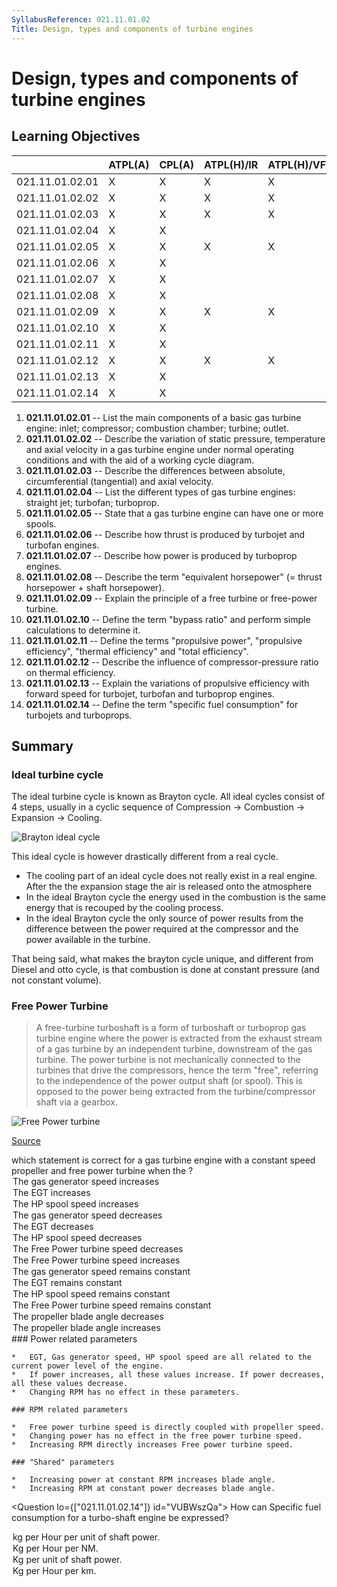 ```yaml
---
SyllabusReference: 021.11.01.02
Title: Design, types and components of turbine engines
---
```


# Design, types and components of turbine engines

## Learning Objectives

|                 | ATPL(A) | CPL(A) | ATPL(H)/IR | ATPL(H)/VFR | CPL(H) | IR  | CBIR(A) |
| --------------- | ------- | ------ | ---------- | ----------- | ------ | --- | ------- |
| 021.11.01.02.01 | X       | X      | X          | X           | X      |     |         |
| 021.11.01.02.02 | X       | X      | X          | X           | X      |     |         |
| 021.11.01.02.03 | X       | X      | X          | X           | X      |     |         |
| 021.11.01.02.04 | X       | X      |            |             |        |     |         |
| 021.11.01.02.05 | X       | X      | X          | X           | X      |     |         |
| 021.11.01.02.06 | X       | X      |            |             |        |     |         |
| 021.11.01.02.07 | X       | X      |            |             |        |     |         |
| 021.11.01.02.08 | X       | X      |            |             |        |     |         |
| 021.11.01.02.09 | X       | X      | X          | X           | X      |     |         |
| 021.11.01.02.10 | X       | X      |            |             |        |     |         |
| 021.11.01.02.11 | X       | X      |            |             |        |     |         |
| 021.11.01.02.12 | X       | X      | X          | X           | X      |     |         |
| 021.11.01.02.13 | X       | X      |            |             |        |     |         |
| 021.11.01.02.14 | X       | X      |            |             |        |     |         |

1.  **021.11.01.02.01** -- List the main components of a basic gas turbine
    engine: inlet; compressor; combustion chamber; turbine; outlet.
2.  **021.11.01.02.02** -- Describe the variation of static pressure,
    temperature and axial velocity in a gas turbine engine under normal
    operating conditions and with the aid of a working cycle diagram.
3.  **021.11.01.02.03** -- Describe the differences between absolute,
    circumferential (tangential) and axial velocity.
4.  **021.11.01.02.04** -- List the different types of gas turbine engines:
    straight jet; turbofan; turboprop.
5.  **021.11.01.02.05** -- State that a gas turbine engine can have one or more
    spools.
6.  **021.11.01.02.06** -- Describe how thrust is produced by turbojet and
    turbofan engines.
7.  **021.11.01.02.07** -- Describe how power is produced by turboprop engines.
8.  **021.11.01.02.08** -- Describe the term "equivalent horsepower" (= thrust
    horsepower + shaft horsepower).
9.  **021.11.01.02.09** -- Explain the principle of a free turbine or free-power
    turbine.
10. **021.11.01.02.10** -- Define the term "bypass ratio" and perform simple
    calculations to determine it.
11. **021.11.01.02.11** -- Define the terms "propulsive power", "propulsive
    efficiency", "thermal efficiency" and "total efficiency".
12. **021.11.01.02.12** -- Describe the influence of compressor-pressure ratio
    on thermal efficiency.
13. **021.11.01.02.13** -- Explain the variations of propulsive efficiency with
    forward speed for turbojet, turbofan and turboprop engines.
14. **021.11.01.02.14** -- Define the term "specific fuel consumption" for
    turbojets and turboprops.

## Summary

### Ideal turbine cycle

The ideal turbine cycle is known as Brayton cycle. All ideal cycles consist of 4
steps, usually in a cyclic sequence of Compression -> Combustion -> Expansion ->
Cooling.

![Brayton ideal cycle](images/021.11.01.2-02.png)

This ideal cycle is however drastically different from a real cycle.

- The cooling part of an ideal cycle does not really exist in a real engine.
  After the the expansion stage the air is released onto the atmosphere
- In the ideal Brayton cycle the energy used in the combustion is the same
  energy that is recouped by the cooling process.
- In the ideal Brayton cycle the only source of power results from the
  difference between the power required at the compressor and the power
  available in the turbine.

That being said, what makes the brayton cycle unique, and different from Diesel
and otto cycle, is that combustion is done at constant pressure (and not
constant volume).

### Free Power Turbine

> A free-turbine turboshaft is a form of turboshaft or turboprop gas turbine
> engine where the power is extracted from the exhaust stream of a gas turbine
> by an independent turbine, downstream of the gas turbine. The power turbine is
> not mechanically connected to the turbines that drive the compressors, hence
> the term "free", referring to the independence of the power output shaft (or
> spool). This is opposed to the power being extracted from the
> turbine/compressor shaft via a gearbox.

![Free Power turbine](images/021.11.01.2-01.png)

[Source](https://en.wikipedia.org/wiki/Free-turbine_turboshaft)

<Question id="EZZV2N5LJ0" lo="021.11.01.02.09">
  <Text variant="oneTwo">
    which statement is correct for a gas turbine engine with a constant speed
    propeller and free power turbine when the <Subject />?
  </Text>
<Option subject={[["Power setting is increased"]]}>
  The gas generator speed increases
</Option>
<Option subject={[["Power setting is increased"]]}>The EGT increases</Option>
<Option subject={[["Power setting is increased"]]}>
  The HP spool speed increases
</Option>
<Option subject={[["Power setting is decreased"]]}>
  The gas generator speed decreases
</Option>
<Option subject={[["Power setting is decreased"]]}>The EGT decreases</Option>
<Option subject={[["Power setting is decreased"]]}>
  The HP spool speed decreases
</Option>
<Option subject={[["Propeller RPM setting is decreased"]]}>
  The Free Power turbine speed decreases
</Option>
<Option subject={[["Propeller RPM setting is increased"]]}>
  The Free Power turbine speed increases
</Option>
<Option
  subject={[
    ["Propeller RPM setting is decreased"],
    ["Propeller RPM setting is increased"],
  ]}
>
  The gas generator speed remains constant
</Option>
<Option
  subject={[
    ["Propeller RPM setting is decreased"],
    ["Propeller RPM setting is increased"],
  ]}
>
  The EGT remains constant
</Option>
<Option
  subject={[
    ["Propeller RPM setting is decreased"],
    ["Propeller RPM setting is increased"],
  ]}
>
  The HP spool speed remains constant
</Option>
<Option
  subject={[["Power setting is increased"], ["Power setting is decreased"]]}
>
  The Free Power turbine speed remains constant
</Option>
<Option
  subject={[
    ["Power setting is decreased"],
    ["Propeller RPM setting is increased"],
  ]}
>
  The propeller blade angle decreases
</Option>
<Option
  subject={[
    ["Power setting is increased"],
    ["Propeller RPM setting is decreased"],
  ]}
>
  The propeller blade angle increases
</Option>

  <Explanation>
    ### Power related parameters

    *   EGT, Gas generator speed, HP spool speed are all related to the current power level of the engine.
    *   If power increases, all these values increase. If power decreases, all these values decrease.
    *   Changing RPM has no effect in these parameters.

    ### RPM related parameters

    *   Free power turbine speed is directly coupled with propeller speed.
    *   Changing power has no effect in the free power turbine speed.
    *   Increasing RPM directly increases Free power turbine speed.

    ### "Shared" parameters

    *   Increasing power at constant RPM increases blade angle.
    *   Increasing RPM at constant power decreases blade angle.

  </Explanation>
</Question>

<Question lo={["021.11.01.02.14"]} id="VUBWszQa">
  <Text variant="oneCorrect">
    How can Specific fuel consumption for a turbo-shaft engine be expressed?
  </Text>
<Option id="VUBWszQa-1" correct>
  kg per Hour per unit of shaft power.
</Option>

  <Option id="VUBWszQa-0"> Kg per Hour per NM.</Option>
  <Option id="VUBWszQa-2">Kg per unit of shaft power.</Option>
  <Option id="VUBWszQa-3">Kg per Hour per km.</Option>
</Question>
